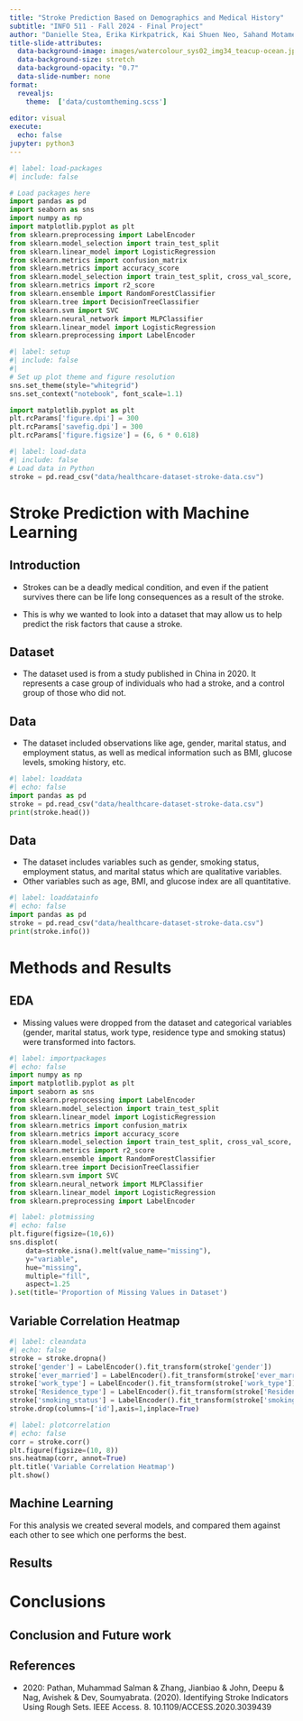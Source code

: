 ```yaml
---
title: "Stroke Prediction Based on Demographics and Medical History"
subtitle: "INFO 511 - Fall 2024 - Final Project"
author: "Danielle Stea, Erika Kirkpatrick, Kai Shuen Neo, Sahand Motamenim, Rohit Kalakala"
title-slide-attributes:
  data-background-image: images/watercolour_sys02_img34_teacup-ocean.jpg
  data-background-size: stretch
  data-background-opacity: "0.7"
  data-slide-number: none
format:
  revealjs:
    theme:  ['data/customtheming.scss']
  
editor: visual
execute:
  echo: false
jupyter: python3
---
```


```python
#| label: load-packages
#| include: false

# Load packages here
import pandas as pd
import seaborn as sns
import numpy as np
import matplotlib.pyplot as plt
from sklearn.preprocessing import LabelEncoder
from sklearn.model_selection import train_test_split
from sklearn.linear_model import LogisticRegression
from sklearn.metrics import confusion_matrix
from sklearn.metrics import accuracy_score
from sklearn.model_selection import train_test_split, cross_val_score, KFold
from sklearn.metrics import r2_score
from sklearn.ensemble import RandomForestClassifier
from sklearn.tree import DecisionTreeClassifier
from sklearn.svm import SVC
from sklearn.neural_network import MLPClassifier
from sklearn.linear_model import LogisticRegression
from sklearn.preprocessing import LabelEncoder
```

```python
#| label: setup
#| include: false
#| 
# Set up plot theme and figure resolution
sns.set_theme(style="whitegrid")
sns.set_context("notebook", font_scale=1.1)

import matplotlib.pyplot as plt
plt.rcParams['figure.dpi'] = 300
plt.rcParams['savefig.dpi'] = 300
plt.rcParams['figure.figsize'] = (6, 6 * 0.618)
```

```python
#| label: load-data
#| include: false
# Load data in Python
stroke = pd.read_csv("data/healthcare-dataset-stroke-data.csv")
```

# Stroke Prediction with Machine Learning

## Introduction

-   Strokes can be a deadly medical condition, and even if the patient survives there can be life long consequences as a result of the stroke.

-   This is why we wanted to look into a dataset that may allow us to help predict the risk factors that cause a stroke.

## Dataset

-   The dataset used is from a study published in China in 2020. It represents a case group of individuals who had a stroke, and a control group of those who did not.

## Data

-   The dataset included observations like age, gender, marital status, and employment status, as well as medical information such as BMI, glucose levels, smoking history, etc.

```python
#| label: loaddata
#| echo: false
import pandas as pd
stroke = pd.read_csv("data/healthcare-dataset-stroke-data.csv")
print(stroke.head())
```

## Data

-   The dataset includes variables such as gender, smoking status, employment status, and marital status which are qualitative variables.
-   Other variables such as age, BMI, and glucose index are all quantitative.

```python
#| label: loaddatainfo
#| echo: false
import pandas as pd
stroke = pd.read_csv("data/healthcare-dataset-stroke-data.csv")
print(stroke.info())
```

# **Methods and Results**

## EDA

-   Missing values were dropped from the dataset and categorical variables (gender, marital status, work type, residence type and smoking status) were transformed into factors.

```python
#| label: importpackages
#| echo: false
import numpy as np
import matplotlib.pyplot as plt
import seaborn as sns
from sklearn.preprocessing import LabelEncoder
from sklearn.model_selection import train_test_split
from sklearn.linear_model import LogisticRegression
from sklearn.metrics import confusion_matrix
from sklearn.metrics import accuracy_score
from sklearn.model_selection import train_test_split, cross_val_score, KFold
from sklearn.metrics import r2_score
from sklearn.ensemble import RandomForestClassifier
from sklearn.tree import DecisionTreeClassifier
from sklearn.svm import SVC
from sklearn.neural_network import MLPClassifier
from sklearn.linear_model import LogisticRegression
from sklearn.preprocessing import LabelEncoder
```

```python
#| label: plotmissing
#| echo: false
plt.figure(figsize=(10,6))
sns.displot(
    data=stroke.isna().melt(value_name="missing"),
    y="variable",
    hue="missing",
    multiple="fill",
    aspect=1.25
).set(title='Proportion of Missing Values in Dataset')
```

## Variable Correlation Heatmap

```python
#| label: cleandata
#| echo: false
stroke = stroke.dropna()
stroke['gender'] = LabelEncoder().fit_transform(stroke['gender'])
stroke['ever_married'] = LabelEncoder().fit_transform(stroke['ever_married'])
stroke['work_type'] = LabelEncoder().fit_transform(stroke['work_type'])
stroke['Residence_type'] = LabelEncoder().fit_transform(stroke['Residence_type'])
stroke['smoking_status'] = LabelEncoder().fit_transform(stroke['smoking_status'])
stroke.drop(columns=['id'],axis=1,inplace=True) 
```

```python
#| label: plotcorrelation
#| echo: false
corr = stroke.corr()
plt.figure(figsize=(10, 8))
sns.heatmap(corr, annot=True)
plt.title('Variable Correlation Heatmap')
plt.show()
```

## **Machine Learning**

For this analysis we created several models, and compared them against each other to see which one performs the best.

## **Results**

# **Conclusions**

## Conclusion and Future work

## **References**

-   2020: Pathan, Muhammad Salman & Zhang, Jianbiao & John, Deepu & Nag, Avishek & Dev, Soumyabrata. (2020). Identifying Stroke Indicators Using Rough Sets. IEEE Access. 8. 10.1109/ACCESS.2020.3039439